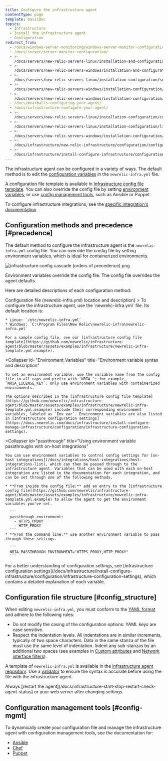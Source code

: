 ```yaml
---
title: Configure the infrastructure agent
contentType: page
template: basicDoc
topics:
  - Infrastructure
  - Install the infrastructure agent
  - Configuration
redirect_from:
  - /docs/windows-server-monitoring/windows-server-monitor-configuration/
  - /docs/server/server-monitor-configuration/
  - >-
    /docs/servers/new-relic-servers-linux/installation-and-configuration/server-monitor-nrsysmondcfg-settings/
  - >-
    /docs/servers/new-relic-servers-windows/installation-and-configuration/windows-server-monitor-configuration/
  - >-
    /docs/servers/new-relic-servers-linux/installation-configuration/server-monitor-nrsysmondcfg-settings/
  - >-
    /docs/servers/new-relic-servers-windows/installation-configuration/server-windows-configuration/
  - >-
    /docs/servers/new-relic-servers-windows/installation-configuration/configuring-servers-windows/
  - /docs/meatballs-configuring-your-agent/
  - /docs/infrastructure-configure-your-agent/
  - >-
    /docs/servers/new-relic-servers-linux/installation-configuration/configuring-servers-linux/
  - >-
    /docs/servers/new-relic-servers-linux/installation-configuration/linux-configuration-new-relic-servers/
  - >-
    /docs/servers/new-relic-servers-windows/installation-configuration/configure-servers-windows/
  - >-
    /docs/infrastructure/new-relic-infrastructure/configuration/configure-infrastructure-agent/
  - >-
    /docs/infrastructure/install-configure-infrastructure/configuration/configure-infrastructure-agent/
---
```


The infrastructure agent can be configured in a variety of ways. The default method is to edit the [configuration variables](/docs/infrastructure/install-configure-infrastructure/configuration/infrastructure-configuration-settings) in the `newrelic-infra.yml` file.

A configuration file template is available in [Infrastructure config file template](https://github.com/newrelic/infrastructure-agent/blob/master/assets/examples/infrastructure/newrelic-infra-template.yml.example). You can also override the config file by setting [environment variables](#Environment_Variables), or use [config management tools](#config-mgmt), such as Ansible or Puppet.

To configure infrastructure integrations, see the [specific integration's documentation](/docs/infrastructure/integrations/types-integrations).

## Configuration methods and precedence [#precedence]

The default method to configure the infrastructure agent is the `newrelic-infra.yml` config file. You can override the config file by setting environment variables, which is ideal for containerized environments.

![infrastructure config cascade (orders of precedence).png](./images/infrastructure-config-cascade-%28orders-of-precedence%29.png "infrastructure config cascade (orders of precedence).png")

Environment variables override the config file. The config file overrides the agent defaults.

Here are detailed descriptions of each configuration method:

<CollapserGroup>
  <Collapser
    id="config-file"
    title={<>Configuration file (<InlineCode>newrelic-infra.yml</InlineCode>) location and description</>}
  >
    To configure the infrastructure agent, use the `newrelic-infra.yml` file. Its default location is:

    * Linux: `/etc/newrelic-infra.yml`
    * Windows: `C:\Program Files\New Relic\newrelic-infra\newrelic-infra.yml`

    For a sample config file, see our [infrastructure config file template](https://github.com/newrelic/infrastructure-agent/blob/master/assets/examples/infrastructure/newrelic-infra-template.yml.example).
  </Collapser>

  <Collapser
    id="Environment_Variables"
    title="Environment variable syntax and description"
  >
    To set an environment variable, use the variable name from the config file in all caps and prefix with `NRIA_`; for example, `NRIA_LICENSE_KEY`. Only use environment variables with containerized environments.

    The options described in the [infrastructure config file template](https://github.com/newrelic/infrastructure-agent/blob/master/assets/examples/infrastructure/newrelic-infra-template.yml.example) include their corresponding environment variables, labeled as `Env var`. Environment variables are also listed in [Infrastructure configuration settings](https://docs.newrelic.com/docs/infrastructure/install-configure-manage-infrastructure/configuration/infrastructure-configuration-settings).
  </Collapser>

  <Collapser
    id="passthrough"
    title="Using environment variable passthroughs with on-host integrations"
  >
    You can use environment variables to control config settings for [on-host integrations](/docs/integrations/host-integrations/host-integrations-list), which can then be passed through to the infrastructure agent. Variables that can be used with each on-host integration are listed in the documentation for each integration, and can be set through one of the following methods.

    * **From inside the config file:** add an entry to the [infrastructure config file](https://github.com/newrelic/infrastructure-agent/blob/master/assets/examples/infrastructure/newrelic-infra-template.yml.example) to allow the agent to get the environment variables you've set.

      ```
      passthrough_environment:
        - HTTPS_PROXY
        - HTTP_PROXY
      ```
    * **From the command line:** use another environment variable to pass through these settings.

      ```
      NRIA_PASSTHROUGH_ENVIRONMENT="HTTPS_PROXY,HTTP_PROXY"
      ```
  </Collapser>
</CollapserGroup>

<Callout variant="important">
  For a better understanding of configuration settings, see [Infrastructure configuration settings](/docs/infrastructure/install-configure-infrastructure/configuration/infrastructure-configuration-settings), which contains a detailed explanation of each variable.
</Callout>

## Configuration file structure [#config_structure]

When editing `newrelic-infra.yml`, you must conform to the [YAML format](https://en.wikipedia.org/wiki/YAML) and adhere to the following rules:

* Do not modify the casing of the configuration options: YAML keys are case sensitive.
* Respect the indentation levels. All indentations are in similar increments, typically of two space characters. Data in the same stanza of the file must use the same level of indentation. Indent any sub-stanzas by an additional two spaces (see examples in [Custom attributes](https://docs.newrelic.com/docs/infrastructure/install-configure-infrastructure/configuration/infrastructure-configuration-settings#custom-attributes) and [Network interface filters](https://docs.newrelic.com/docs/infrastructure/install-configure-infrastructure/configuration/infrastructure-configuration-settings#network-interface-filters)).

A template of `newrelic-infra.yml` is available in the [infrastructure agent repository](https://github.com/newrelic/infrastructure-agent/blob/master/assets/examples/infrastructure/newrelic-infra-template.yml.example). Use a [validator](http://www.yamllint.com/) to ensure the syntax is accurate before using the file with the infrastructure agent.

<Callout variant="important">
  Always [restart the agent](/docs/infrastructure-start-stop-restart-check-agent-status) or your web server after changing settings.
</Callout>

## Configuration management tools [#config-mgmt]

To dynamically create your configuration file and manage the infrastructure agent with configuration management tools, see the documentation for:

* [Ansible](/docs/infrastructure/new-relic-infrastructure/config-management-tools/configure-new-relic-infrastructure-using-ansible)
* [Chef](/docs/infrastructure/new-relic-infrastructure/config-management-tools/configure-new-relic-infrastructure-using-chef)
* [Puppet](/docs/infrastructure/new-relic-infrastructure/config-management-tools/configure-new-relic-infrastructure-puppet)
